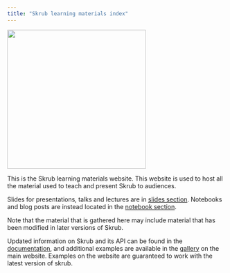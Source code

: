 ```yaml
---
title: "Skrub learning materials index"
---
```


![](images/skrub.svg){width=320 fig-align="center"}

This is the Skrub learning materials website. This website is used to host all the material 
used to teach and present Skrub to audiences. 


Slides for presentations, talks and lectures are in [slides section](slides/index_slides.qmd).
Notebooks and blog posts are instead located in the [notebook section](notebooks/index_notebooks.qmd).

Note that the material that is gathered here may include material that has been 
modified in later versions of Skrub.

Updated information on Skrub and its API can be found in the 
[documentation](https://skrub-data.org/stable/reference/index.html), and 
additional examples are available in the 
[gallery](https://skrub-data.org/stable/auto_examples/index.html) on the main 
website. Examples on the website are guaranteed to work with the latest version 
of skrub. 
